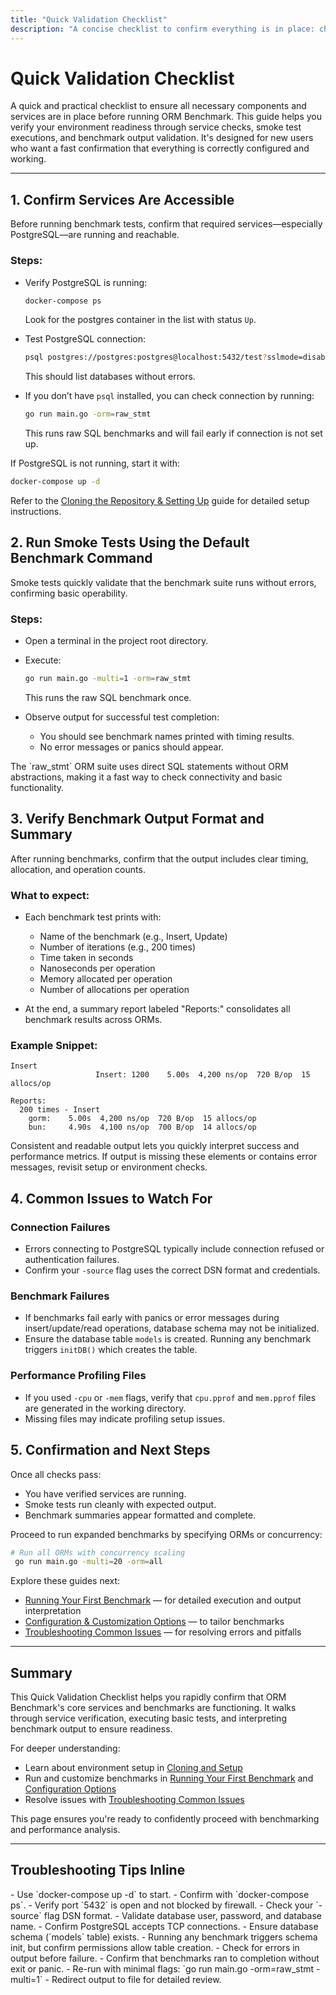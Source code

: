 ```yaml
---
title: "Quick Validation Checklist"
description: "A concise checklist to confirm everything is in place: checking services, running smoke tests, and verifying benchmark output. Designed to help new users confirm they are ready to proceed."
---
```


# Quick Validation Checklist

A quick and practical checklist to ensure all necessary components and services are in place before running ORM Benchmark. This guide helps you verify your environment readiness through service checks, smoke test executions, and benchmark output validation. It's designed for new users who want a fast confirmation that everything is correctly configured and working.

---

## 1. Confirm Services Are Accessible
Before running benchmark tests, confirm that required services—especially PostgreSQL—are running and reachable.

### Steps:

- Verify PostgreSQL is running:
  ```bash
  docker-compose ps
  ```
  Look for the postgres container in the list with status `Up`.

- Test PostgreSQL connection:
  ```bash
  psql postgres://postgres:postgres@localhost:5432/test?sslmode=disable -c '\l'
  ```
  This should list databases without errors.

- If you don’t have `psql` installed, you can check connection by running:
  ```bash
  go run main.go -orm=raw_stmt
  ```
  This runs raw SQL benchmarks and will fail early if connection is not set up.

<Tip>
If PostgreSQL is not running, start it with:

```bash
docker-compose up -d
```

Refer to the [Cloning the Repository & Setting Up](https://documentation/getting-started/installation-and-first-run/cloning-and-setup) guide for detailed setup instructions.
</Tip>

## 2. Run Smoke Tests Using the Default Benchmark Command
Smoke tests quickly validate that the benchmark suite runs without errors, confirming basic operability.

### Steps:

- Open a terminal in the project root directory.
- Execute:
  ```bash
  go run main.go -multi=1 -orm=raw_stmt
  ```
  This runs the raw SQL benchmark once.

- Observe output for successful test completion:
  - You should see benchmark names printed with timing results.
  - No error messages or panics should appear.

<Note>
The `raw_stmt` ORM suite uses direct SQL statements without ORM abstractions, making it a fast way to check connectivity and basic functionality.
</Note>

## 3. Verify Benchmark Output Format and Summary
After running benchmarks, confirm that the output includes clear timing, allocation, and operation counts.

### What to expect:

- Each benchmark test prints with:
  - Name of the benchmark (e.g., Insert, Update)
  - Number of iterations (e.g., 200 times)
  - Time taken in seconds
  - Nanoseconds per operation
  - Memory allocated per operation
  - Number of allocations per operation

- At the end, a summary report labeled "Reports:" consolidates all benchmark results across ORMs.

### Example Snippet:
```
Insert
                   Insert: 1200    5.00s  4,200 ns/op  720 B/op  15 allocs/op

Reports: 
  200 times - Insert
    gorm:    5.00s  4,200 ns/op  720 B/op  15 allocs/op
    bun:     4.90s  4,100 ns/op  700 B/op  14 allocs/op
```

<Tip>
Consistent and readable output lets you quickly interpret success and performance metrics. If output is missing these elements or contains error messages, revisit setup or environment checks.
</Tip>

## 4. Common Issues to Watch For

### Connection Failures
- Errors connecting to PostgreSQL typically include connection refused or authentication failures.
- Confirm your `-source` flag uses the correct DSN format and credentials.

### Benchmark Failures
- If benchmarks fail early with panics or error messages during insert/update/read operations, database schema may not be initialized.
- Ensure the database table `models` is created. Running any benchmark triggers `initDB()` which creates the table.

### Performance Profiling Files
- If you used `-cpu` or `-mem` flags, verify that `cpu.pprof` and `mem.pprof` files are generated in the working directory.
- Missing files may indicate profiling setup issues.

## 5. Confirmation and Next Steps

Once all checks pass:

- You have verified services are running.
- Smoke tests run cleanly with expected output.
- Benchmark summaries appear formatted and complete.

Proceed to run expanded benchmarks by specifying ORMs or concurrency:
```bash
# Run all ORMs with concurrency scaling
 go run main.go -multi=20 -orm=all
```

Explore these guides next:

- [Running Your First Benchmark](https://documentation/getting-started/installation-and-first-run/running-your-first-benchmark) — for detailed execution and output interpretation
- [Configuration & Customization Options](https://documentation/getting-started/installation-and-first-run/configuration-options) — to tailor benchmarks
- [Troubleshooting Common Issues](https://documentation/getting-started/validation-and-troubleshooting/troubleshooting-common-issues) — for resolving errors and pitfalls

---

## Summary
This Quick Validation Checklist helps you rapidly confirm that ORM Benchmark's core services and benchmarks are functioning. It walks through service verification, executing basic tests, and interpreting benchmark output to ensure readiness.

For deeper understanding:
- Learn about environment setup in [Cloning and Setup](https://documentation/getting-started/installation-and-first-run/cloning-and-setup)
- Run and customize benchmarks in [Running Your First Benchmark](https://documentation/getting-started/installation-and-first-run/running-your-first-benchmark) and [Configuration Options](https://documentation/getting-started/installation-and-first-run/configuration-options)
- Resolve issues with [Troubleshooting Common Issues](https://documentation/getting-started/validation-and-troubleshooting/troubleshooting-common-issues)

This page ensures you're ready to confidently proceed with benchmarking and performance analysis.

---

## Troubleshooting Tips Inline

<AccordionGroup title="Troubleshooting Quick Checks">
<Accordion title="PostgreSQL Service Not Running">
- Use `docker-compose up -d` to start.
- Confirm with `docker-compose ps`.
- Verify port `5432` is open and not blocked by firewall.
</Accordion>
<Accordion title="Cannot Connect to Database">
- Check your `-source` flag DSN format.
- Validate database user, password, and database name.
- Confirm PostgreSQL accepts TCP connections.
</Accordion>
<Accordion title="Benchmark Panics or Failures">
- Ensure database schema (`models` table) exists.
- Running any benchmark triggers schema init, but confirm permissions allow table creation.
- Check for errors in output before failure.
</Accordion>
<Accordion title="Missing or Malformed Output Reports">
- Confirm that benchmarks ran to completion without exit or panic.
- Re-run with minimal flags: `go run main.go -orm=raw_stmt -multi=1`
- Redirect output to file for detailed review.
</Accordion>
</AccordionGroup>